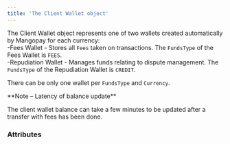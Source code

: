 ```yaml
---
title: 'The Client Wallet object'  
---
```


  

The Client Wallet object represents one of two wallets created automatically by Mangopay for each currency:  
-Fees Wallet - Stores all `Fees` taken on transactions. The `FundsType` of the Fees Wallet is `FEES`.  
-Repudiation Wallet - Manages funds relating to dispute management. The `FundsType` of the Repudiation Wallet is `CREDIT`.  

There can be only one wallet per `FundsType` and `Currency`.  

<Note>  
**Note – Latency of balance update** 
  
The client wallet balance can take a few minutes to be updated after a transfer with fees has been done.  
</Note>  

### Attributes  

<Balance />  

<Currency20 />  

<FundsType />  

<Id7 />  

<Tag8 />  

<CreationDate2 />